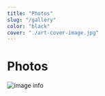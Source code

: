 ```yaml
---
title: "Photos"
slug: "/gallery"
color: "black"
cover: "./art-cover-image.jpg"
---
```


# Photos

![image info](https://res.cloudinary.com/dnqt3rs6f/image/upload/w_auto,c_scale,q_75,f_auto/v1638300364/galleria-sito-3d/galleria-3d-1.jpg)